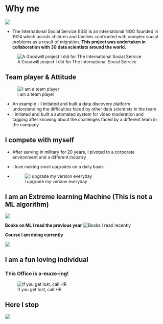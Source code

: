 # Why me 

![](/Images/photo.jpeg)



* The International Social Service (ISS) is an international NGO founded in 1924 which assists children and families confronted with complex social problems as a result of migration. **This project was undertaken in collaboration with 30 data scientists around the world.**

![A Goodwill project I did for The International Social Service](/Images/omdena_certificate.png)





## Team player & Attitude

![I am a team player](/Images/team_player.png)

* An example - I initiated and built a data discovery platform understanding the difficulties faced by other data scientists in the team
* I initiated and built a automated system for video moderation and tagging after knowing about the challenges faced by a different team in the company


## I compete with myself

* After serving in military for 20 years, I pivoted to a corporate environment and a different industry
* I love making small upgrades on a daily basis

* ![I upgrade my version everyday](/Images/upgrade_yourself.png)


## I am an Extreme learning Machine (This is not a ML algorithm)

![](/Images/learning.png)


**Books on ML I read the previous year**
![Books I read recently](/Images/books_i_read.png)

**Course I am doing currently**

![](/Images/courses.png)


## I am a fun loving individual

### This Office is a-maze-ing!

![If you get lost, call HR](/Images/lost.png)


## Here I stop

![](/Images/rest_my_case.gif)













